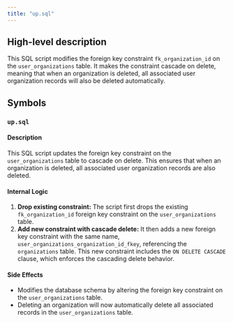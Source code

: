 ```yaml
---
title: "up.sql"
---
```


## High-level description
This SQL script modifies the foreign key constraint `fk_organization_id` on the `user_organizations` table. It makes the constraint cascade on delete, meaning that when an organization is deleted, all associated user organization records will also be deleted automatically.

## Symbols

### `up.sql`
#### Description
This SQL script updates the foreign key constraint on the `user_organizations` table to cascade on delete. This ensures that when an organization is deleted, all associated user organization records are also deleted.

#### Internal Logic
1. **Drop existing constraint:** The script first drops the existing `fk_organization_id` foreign key constraint on the `user_organizations` table.
2. **Add new constraint with cascade delete:** It then adds a new foreign key constraint with the same name, `user_organizations_organization_id_fkey`, referencing the `organizations` table. This new constraint includes the `ON DELETE CASCADE` clause, which enforces the cascading delete behavior. 

#### Side Effects
- Modifies the database schema by altering the foreign key constraint on the `user_organizations` table.
- Deleting an organization will now automatically delete all associated records in the `user_organizations` table. 
